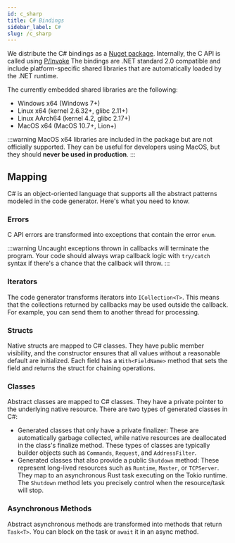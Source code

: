```yaml
---
id: c_sharp
title: C# Bindings
sidebar_label: C#
slug: /c_sharp
---
```



We distribute the C# bindings as a [Nuget package](https://www.nuget.org/packages/dnp3). Internally, the C API is called using [P/Invoke](https://docs.microsoft.com/en-us/dotnet/standard/native-interop/pinvoke)
The bindings are .NET standard 2.0 compatible and include platform-specific shared libraries that are automatically loaded by the .NET runtime.

The currently embedded shared libraries are the following:

- Windows x64 (Windows 7+)
- Linux x64 (kernel 2.6.32+, glibc 2.11+)
- Linux AArch64 (kernel 4.2, glibc 2.17+)
- MacOS x64 (MacOS 10.7+, Lion+)

:::warning
MacOS x64 libraries are included in the package but are not officially supported. They can be useful for developers using MacOS, but
they should **never be used in production**.
:::

## Mapping

C# is an object-oriented language that supports all the abstract patterns modeled in the code generator. Here's what you need to know.

### Errors

C API errors are transformed into exceptions that contain the error `enum`.

:::warning
Uncaught exceptions thrown in callbacks will terminate the program. Your code should always wrap callback logic with `try/catch` syntax if there's a chance that the callback will throw.
:::

### Iterators

The code generator transforms iterators into `ICollection<T>`. This means that the collections returned by callbacks may be used outside the callback. For example, you can send them to another thread for processing.

### Structs

Native structs are mapped to C# classes. They have public member visibility, and the constructor ensures that all values without a reasonable default are initialized.
Each field has a `With<FieldName>` method that sets the field and returns the struct for chaining operations.

### Classes

Abstract classes are mapped to C# classes. They have a private pointer to the underlying native resource. There are two types of generated classes in C#:
* Generated classes that only have a private finalizer: These are automatically garbage collected, while native resources are deallocated in the class's finalize method. These
types of classes are typically builder objects such as `Commands`, `Request`, and `AddressFilter`.
* Generated classes that also provide a public `Shutdown` method: These represent long-lived resources such as `Runtime`, `Master`, or `TCPServer`. They map to an asynchronous
Rust task executing on the Tokio runtime. The `Shutdown` method lets you precisely control when the resource/task will stop.

### Asynchronous Methods

Abstract asynchronous methods are transformed into methods that return `Task<T>`. You can block on the task or `await` it in an async method.
